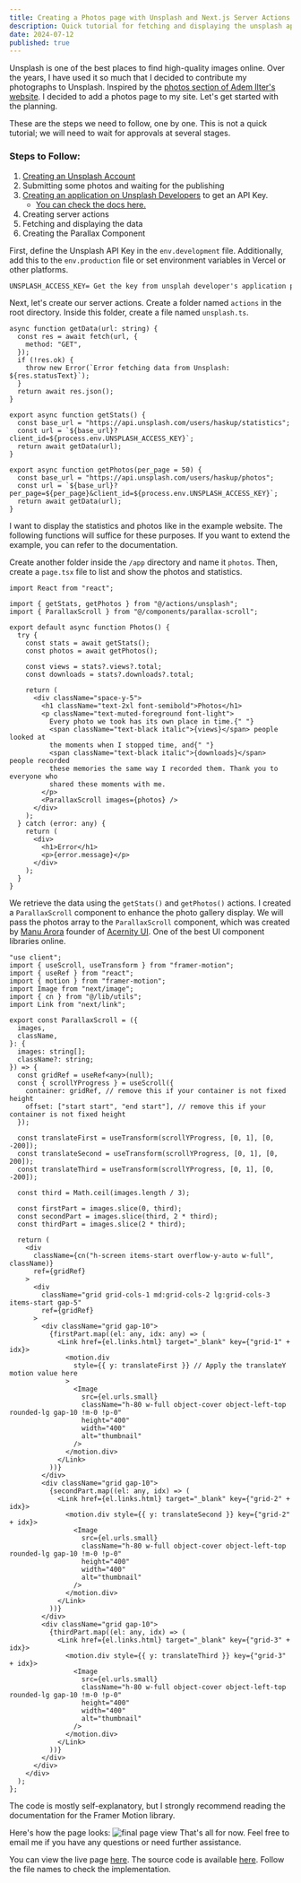 ```yaml
---
title: Creating a Photos page with Unsplash and Next.js Server Actions
description: Quick tutorial for fetching and displaying the unsplash api
date: 2024-07-12
published: true
---
```


Unsplash is one of the best places to find high-quality images online. Over the years, I have used it so much that I decided to contribute my photographs to Unsplash. Inspired by the [photos section of Adem Ilter's website](https://ademilter.com/photos). I decided to add a photos page to my site. Let's get started with the planning.

These are the steps we need to follow, one by one. This is not a quick tutorial; we will need to wait for approvals at several stages.

### Steps to Follow:

1. [Creating an Unsplash Account](https://unsplash.com/)
2. Submitting some photos and waiting for the publishing
3. [Creating an application on Unsplash Developers](https://unsplash.com/developers) to get an API Key.&#x20;
   - [You can check the docs here.](https://unsplash.com/documentation)
4. Creating server actions
5. Fetching and displaying the data
6. Creating the Parallax Component

First, define the Unsplash API Key in the `env.development` file. Additionally, add this to the `env.production` file or set environment variables in Vercel or other platforms.

```txt
UNSPLASH_ACCESS_KEY= Get the key from unsplah developer's application page. This will be the Access Key.
```

Next, let's create our server actions. Create a folder named `actions` in the root directory. Inside this folder, create a file named `unsplash.ts`.

```tsx
async function getData(url: string) {
  const res = await fetch(url, {
    method: "GET",
  });
  if (!res.ok) {
    throw new Error(`Error fetching data from Unsplash: ${res.statusText}`);
  }
  return await res.json();
}

export async function getStats() {
  const base_url = "https://api.unsplash.com/users/haskup/statistics";
  const url = `${base_url}?client_id=${process.env.UNSPLASH_ACCESS_KEY}`;
  return await getData(url);
}

export async function getPhotos(per_page = 50) {
  const base_url = "https://api.unsplash.com/users/haskup/photos";
  const url = `${base_url}?per_page=${per_page}&client_id=${process.env.UNSPLASH_ACCESS_KEY}`;
  return await getData(url);
}
```

I want to display the statistics and photos like in the example website. The following functions will suffice for these purposes. If you want to extend the example, you can refer to the documentation.

Create another folder inside the `/app` directory and name it `photos`. Then, create a `page.tsx` file to list and show the photos and statistics.&#x20;

```tsx
import React from "react";

import { getStats, getPhotos } from "@/actions/unsplash";
import { ParallaxScroll } from "@/components/parallax-scroll";

export default async function Photos() {
  try {
    const stats = await getStats();
    const photos = await getPhotos();

    const views = stats?.views?.total;
    const downloads = stats?.downloads?.total;

    return (
      <div className="space-y-5">
        <h1 className="text-2xl font-semibold">Photos</h1>
        <p className="text-muted-foreground font-light">
          Every photo we took has its own place in time.{" "}
          <span className="text-black italic">{views}</span> people looked at
          the moments when I stopped time, and{" "}
          <span className="text-black italic">{downloads}</span> people recorded
          these memories the same way I recorded them. Thank you to everyone who
          shared these moments with me.
        </p>
        <ParallaxScroll images={photos} />
      </div>
    );
  } catch (error: any) {
    return (
      <div>
        <h1>Error</h1>
        <p>{error.message}</p>
      </div>
    );
  }
}
```

We retrieve the data using the `getStats()` and `getPhotos()` actions. I created a `ParallaxScroll` component to enhance the photo gallery display. We will pass the photos array to the `ParallaxScroll` component, which was created by [Manu Arora](https://x.com/mannupaaji) founder of [Acernity UI](https://ui.aceternity.com/components). One of the best UI component libraries online.

```tsx
"use client";
import { useScroll, useTransform } from "framer-motion";
import { useRef } from "react";
import { motion } from "framer-motion";
import Image from "next/image";
import { cn } from "@/lib/utils";
import Link from "next/link";

export const ParallaxScroll = ({
  images,
  className,
}: {
  images: string[];
  className?: string;
}) => {
  const gridRef = useRef<any>(null);
  const { scrollYProgress } = useScroll({
    container: gridRef, // remove this if your container is not fixed height
    offset: ["start start", "end start"], // remove this if your container is not fixed height
  });

  const translateFirst = useTransform(scrollYProgress, [0, 1], [0, -200]);
  const translateSecond = useTransform(scrollYProgress, [0, 1], [0, 200]);
  const translateThird = useTransform(scrollYProgress, [0, 1], [0, -200]);

  const third = Math.ceil(images.length / 3);

  const firstPart = images.slice(0, third);
  const secondPart = images.slice(third, 2 * third);
  const thirdPart = images.slice(2 * third);

  return (
    <div
      className={cn("h-screen items-start overflow-y-auto w-full", className)}
      ref={gridRef}
    >
      <div
        className="grid grid-cols-1 md:grid-cols-2 lg:grid-cols-3 items-start gap-5"
        ref={gridRef}
      >
        <div className="grid gap-10">
          {firstPart.map((el: any, idx: any) => (
            <Link href={el.links.html} target="_blank" key={"grid-1" + idx}>
              <motion.div
                style={{ y: translateFirst }} // Apply the translateY motion value here
              >
                <Image
                  src={el.urls.small}
                  className="h-80 w-full object-cover object-left-top rounded-lg gap-10 !m-0 !p-0"
                  height="400"
                  width="400"
                  alt="thumbnail"
                />
              </motion.div>
            </Link>
          ))}
        </div>
        <div className="grid gap-10">
          {secondPart.map((el: any, idx) => (
            <Link href={el.links.html} target="_blank" key={"grid-2" + idx}>
              <motion.div style={{ y: translateSecond }} key={"grid-2" + idx}>
                <Image
                  src={el.urls.small}
                  className="h-80 w-full object-cover object-left-top rounded-lg gap-10 !m-0 !p-0"
                  height="400"
                  width="400"
                  alt="thumbnail"
                />
              </motion.div>
            </Link>
          ))}
        </div>
        <div className="grid gap-10">
          {thirdPart.map((el: any, idx) => (
            <Link href={el.links.html} target="_blank" key={"grid-3" + idx}>
              <motion.div style={{ y: translateThird }} key={"grid-3" + idx}>
                <Image
                  src={el.urls.small}
                  className="h-80 w-full object-cover object-left-top rounded-lg gap-10 !m-0 !p-0"
                  height="400"
                  width="400"
                  alt="thumbnail"
                />
              </motion.div>
            </Link>
          ))}
        </div>
      </div>
    </div>
  );
};
```

The code is mostly self-explanatory, but I strongly recommend reading the documentation for the Framer Motion library.

Here's how the page looks:
![final page view](/static/unsplash.jpg "final page view")
That's all for now. Feel free to email me if you have any questions or need further assistance.

You can view the live page [here](#). The source code is available [here](#). Follow the file names to check the implementation.
